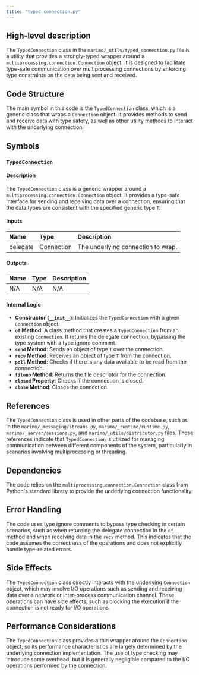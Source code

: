 ```yaml
---
title: "typed_connection.py"
---
```


## High-level description

The `TypedConnection` class in the `marimo/_utils/typed_connection.py` file is a utility that provides a strongly-typed wrapper around a `multiprocessing.connection.Connection` object. It is designed to facilitate type-safe communication over multiprocessing connections by enforcing type constraints on the data being sent and received.

## Code Structure

The main symbol in this code is the `TypedConnection` class, which is a generic class that wraps a `Connection` object. It provides methods to send and receive data with type safety, as well as other utility methods to interact with the underlying connection.

## Symbols

### `TypedConnection`
#### Description
The `TypedConnection` class is a generic wrapper around a `multiprocessing.connection.Connection` object. It provides a type-safe interface for sending and receiving data over a connection, ensuring that the data types are consistent with the specified generic type `T`.

#### Inputs
| Name     | Type       | Description                          |
|:---------|:-----------|:-------------------------------------|
| delegate | Connection | The underlying connection to wrap.   |

#### Outputs
| Name | Type | Description |
|:-----|:-----|:------------|
| N/A  | N/A  | N/A         |

#### Internal Logic
- **Constructor (`__init__`)**: Initializes the `TypedConnection` with a given `Connection` object.
- **`of` Method**: A class method that creates a `TypedConnection` from an existing `Connection`. It returns the delegate connection, bypassing the type system with a type ignore comment.
- **`send` Method**: Sends an object of type `T` over the connection.
- **`recv` Method**: Receives an object of type `T` from the connection.
- **`poll` Method**: Checks if there is any data available to be read from the connection.
- **`fileno` Method**: Returns the file descriptor for the connection.
- **`closed` Property**: Checks if the connection is closed.
- **`close` Method**: Closes the connection.

## References

The `TypedConnection` class is used in other parts of the codebase, such as in the `marimo/_messaging/streams.py`, `marimo/_runtime/runtime.py`, `marimo/_server/sessions.py`, and `marimo/_utils/distributor.py` files. These references indicate that `TypedConnection` is utilized for managing communication between different components of the system, particularly in scenarios involving multiprocessing or threading.

## Dependencies

The code relies on the `multiprocessing.connection.Connection` class from Python's standard library to provide the underlying connection functionality.

## Error Handling

The code uses type ignore comments to bypass type checking in certain scenarios, such as when returning the delegate connection in the `of` method and when receiving data in the `recv` method. This indicates that the code assumes the correctness of the operations and does not explicitly handle type-related errors.

## Side Effects

The `TypedConnection` class directly interacts with the underlying `Connection` object, which may involve I/O operations such as sending and receiving data over a network or inter-process communication channel. These operations can have side effects, such as blocking the execution if the connection is not ready for I/O operations.

## Performance Considerations

The `TypedConnection` class provides a thin wrapper around the `Connection` object, so its performance characteristics are largely determined by the underlying connection implementation. The use of type checking may introduce some overhead, but it is generally negligible compared to the I/O operations performed by the connection.